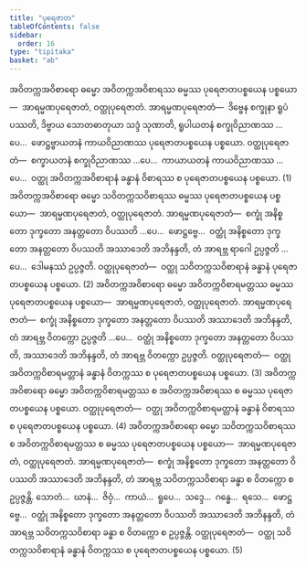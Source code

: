 ```yaml
---
title: "ပုရေဇာတ"
tableOfContents: false
sidebar:
  order: 16
type: "tipitaka"
basket: "ab"
---
```



<DynamicBreadcrumb />

<Division number="107">

<Paragraph number="452">
အဝိတက္ကအဝိစာရော ဓမ္မော အဝိတက္ကအဝိစာရဿ ဓမ္မဿ ပုရေဇာတပစ္စယေန ပစ္စယော—  အာရမ္မဏပုရေဇာတံ, ဝတ္ထုပုရေဇာတံ. <Emphasis>အာရမ္မဏပုရေဇာတံ</Emphasis>—  ဒိဗ္ဗေန စက္ခုနာ ရူပံ ပဿတိ, ဒိဗ္ဗာယ သောတဓာတုယာ သဒ္ဒံ သုဏာတိ, ရူပါယတနံ စက္ခုဝိညာဏဿ …ပေ…  ဖောဋ္ဌဗ္ဗာယတနံ ကာယဝိညာဏဿ ပုရေဇာတပစ္စယေန ပစ္စယော. <Emphasis>ဝတ္ထုပုရေဇာတံ</Emphasis>—  စက္ခာယတနံ စက္ခုဝိညာဏဿ …ပေ…  ကာယာယတနံ ကာယဝိညာဏဿ …ပေ…  ဝတ္ထု အဝိတက္ကအဝိစာရာနံ ခန္ဓာနံ ဝိစာရဿ စ ပုရေဇာတပစ္စယေန ပစ္စယော. (1)
</Paragraph>

<Paragraph number="453">
အဝိတက္ကအဝိစာရော ဓမ္မော သဝိတက္ကသဝိစာရဿ ဓမ္မဿ ပုရေဇာတပစ္စယေန ပစ္စယော—  အာရမ္မဏပုရေဇာတံ, ဝတ္ထုပုရေဇာတံ. <Emphasis>အာရမ္မဏပုရေဇာတံ</Emphasis>—  စက္ခုံ အနိစ္စတော ဒုက္ခတော အနတ္တတော ဝိပဿတိ …ပေ…  ဖောဋ္ဌဗ္ဗေ…  ဝတ္ထုံ အနိစ္စတော ဒုက္ခတော အနတ္တတော ဝိပဿတိ အဿာဒေတိ အဘိနန္ဒတိ, တံ အာရဗ္ဘ ရာဂေါ ဥပ္ပဇ္ဇတိ …ပေ…  ဒေါမနဿံ ဥပ္ပဇ္ဇတိ. <Emphasis>ဝတ္ထုပုရေဇာတံ</Emphasis>—  ဝတ္ထု သဝိတက္ကသဝိစာရာနံ ခန္ဓာနံ ပုရေဇာတပစ္စယေန ပစ္စယော. (2)
</Paragraph>

<Paragraph number="454">
အဝိတက္ကအဝိစာရော ဓမ္မော အဝိတက္ကဝိစာရမတ္တဿ ဓမ္မဿ ပုရေဇာတပစ္စယေန ပစ္စယော—  အာရမ္မဏပုရေဇာတံ, ဝတ္ထုပုရေဇာတံ. <Emphasis>အာရမ္မဏပုရေဇာတံ</Emphasis>—  စက္ခုံ အနိစ္စတော ဒုက္ခတော အနတ္တတော ဝိပဿတိ အဿာဒေတိ အဘိနန္ဒတိ, တံ အာရဗ္ဘ ဝိတက္ကော ဥပ္ပဇ္ဇတိ …ပေ…  ဝတ္ထုံ အနိစ္စတော ဒုက္ခတော အနတ္တတော ဝိပဿတိ, အဿာဒေတိ အဘိနန္ဒတိ, တံ အာရဗ္ဘ ဝိတက္ကော ဥပ္ပဇ္ဇတိ. <Emphasis>ဝတ္ထုပုရေဇာတံ</Emphasis>—  ဝတ္ထု အဝိတက္ကဝိစာရမတ္တာနံ ခန္ဓာနံ ဝိတက္ကဿ စ ပုရေဇာတပစ္စယေန ပစ္စယော. (3)
</Paragraph>

<Paragraph number="455">
အဝိတက္ကအဝိစာရော ဓမ္မော အဝိတက္ကဝိစာရမတ္တဿ စ အဝိတက္ကအဝိစာရဿ စ ဓမ္မဿ ပုရေဇာတပစ္စယေန ပစ္စယော. <Emphasis>ဝတ္ထုပုရေဇာတံ</Emphasis>—  ဝတ္ထု အဝိတက္ကဝိစာရမတ္တာနံ ခန္ဓာနံ ဝိစာရဿ စ ပုရေဇာတပစ္စယေန ပစ္စယော. (4)
</Paragraph>

<Paragraph number="456">
အဝိတက္ကအဝိစာရော ဓမ္မော သဝိတက္ကသဝိစာရဿ စ အဝိတက္ကဝိစာရမတ္တဿ စ ဓမ္မဿ ပုရေဇာတပစ္စယေန ပစ္စယော—  အာရမ္မဏပုရေဇာတံ, ဝတ္ထုပုရေဇာတံ. <Emphasis>အာရမ္မဏပုရေဇာတံ</Emphasis>—  စက္ခုံ အနိစ္စတော ဒုက္ခတော အနတ္တတော ဝိပဿတိ အဿာဒေတိ အဘိနန္ဒတိ, တံ အာရဗ္ဘ သဝိတက္ကသဝိစာရာ ခန္ဓာ စ ဝိတက္ကော စ ဥပ္ပဇ္ဇန္တိ. သောတံ…  ဃာနံ…  ဇိဝှံ…  ကာယံ…  ရူပေ…  သဒ္ဒေ…  ဂန္ဓေ…  ရသေ…  ဖောဋ္ဌဗ္ဗေ…  ဝတ္ထုံ အနိစ္စတော ဒုက္ခတော အနတ္တတော ဝိပဿတိ အဿာဒေတိ အဘိနန္ဒတိ, တံ အာရဗ္ဘ သဝိတက္ကသဝိစာရာ ခန္ဓာ စ ဝိတက္ကော စ ဥပ္ပဇ္ဇန္တိ. <Emphasis>ဝတ္ထုပုရေဇာတံ</Emphasis>—  ဝတ္ထု သဝိတက္ကသဝိစာရာနံ ခန္ဓာနံ ဝိတက္ကဿ စ ပုရေဇာတပစ္စယေန ပစ္စယော. (5)
</Paragraph>
</Division>